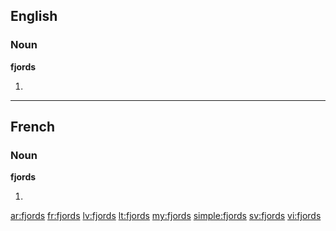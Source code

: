 ==English==

===Noun===
'''fjords'''

# {{plural of|[[fjord]]}}

----

==French==

===Noun===
'''fjords''' {{m}}

# {{plural of|[[fjord]]|lang=fr}}

[[ar:fjords]]
[[fr:fjords]]
[[lv:fjords]]
[[lt:fjords]]
[[my:fjords]]
[[simple:fjords]]
[[sv:fjords]]
[[vi:fjords]]